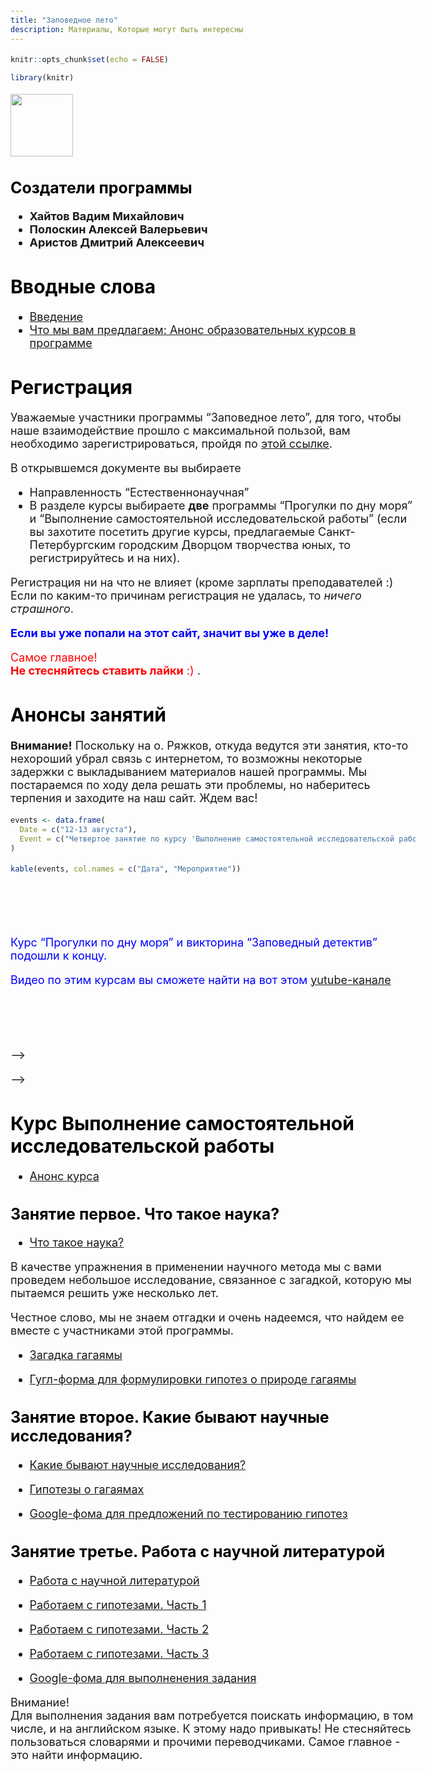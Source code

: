 ```yaml
---
title: "Заповедное лето"
description: Материалы, Которые могут быть интересны  
---
```

 
```r
knitr::opts_chunk$set(echo = FALSE)

library(knitr)
```

<style type="text/css">

body{ /* Normal  */
      font-size: 18px;
  }
td {  /* Table  */
  font-size: 18px;
}
h1.title {
  font-size: 60px;
  color: DarkRed;
}
h1 { /* Header 1 */
  font-size: 30px;
  color: black;
}
h2 { /* Header 2 */
    font-size: 25px;
  color: black;
}
h3 { /* Header 3 */
  font-size: 20px;
  font-family: "Times New Roman", Times, serif;
  color: black;
}
code.r{ /* Code block */
    font-size: 12px;
}
pre { /* Code block - determines code spacing between lines */
    font-size: 14px;
}
</style>


<img style="float: center;" src="EMBLEM89.GIF" width="100">

## Создатели программы

+ **Хайтов Вадим Михайлович**
+ **Полоскин Алексей Валерьевич**
+ **Аристов Дмитрий Алексеевич** 


# Вводные слова

+ [Введение](https://youtu.be/7XOMjKGcksQ)
+ [Что мы вам предлагаем: Анонс образовательных курсов в программе](https://youtu.be/9L8nhRihroM)


# Регистрация

Уважаемые участники программы "Заповедное лето", для того, чтобы наше взаимодействие прошло с максимальной пользой, вам необходимо зарегистрироваться, пройдя по [этой ссылке](https://portal.anichkov.ru/pub/form/42_zapis_na_poznavatelnye_kursy/u0ycd4/). 

В открывшемся документе вы выбираете 

+ Направленность "Естественнонаучная"
+ В разделе курсы выбираете **две** программы "Прогулки по дну моря" и "Выполнение самостоятельной исследовательской работы" (если вы захотите посетить другие курсы, предлагаемые Санкт-Петербургским городским Дворцом творчества юных, то регистрируйтесь и на них).


Регистрация ни на что не влияет (кроме зарплаты преподавателей :)
Если по каким-то причинам регистрация не удалась, то *ничего страшного*. 

<font color='blue'>
**Если вы уже попали на этот сайт, значит вы уже в деле!** 
</font>


<font color='red'>
Самое главное!    
**Не стесняйтесь ставить лайки** :) 
</font>.




# Анонсы занятий

**Внимание!** Поскольку на о. Ряжков, откуда ведутся эти занятия, кто-то нехороший убрал связь с интернетом, то возможны некоторые задержки с выкладыванием материалов нашей программы. Мы постараемся по ходу дела решать эти проблемы, но наберитесь терпения и заходите на наш сайт. Ждем вас! 

```r
events <- data.frame(
  Date = c("12-13 августа"),
  Event = c("Четвертое занятие по курсу 'Выполнение самостоятельной исследовательской работы'. РАссматрваем результаты полевых иследований")
)
```


```r
kable(events, col.names = c("Дата", "Мероприятие"))
```

</br>
</br>
</br>


<font color='blue'>

Курс "Прогулки по дну моря" и викторина "Заповедный детектив" подошли к концу. 

Видео по этим курсам вы сможете найти на вот этом [yutube-канале](https://www.youtube.com/channel/UCe0BhSVTL-6N046patfGCuw/playlists?view_as=subscriber) 

</font>

</br>
</br>
</br>





<!-- <font color='red'> -->
<!-- **Внимание! Новость!**  -->
<!-- </font>. -->

<!-- Почти все готово к запуску курса "Выполнение самостоятельной исследовательской работы". Смотрите  -->
<!-- [анонс курса](https://youtu.be/_dtpghvzHIw) -->

<!-- # **Заповедный детектив** -->
<!-- + [Что вас ождает и правила игры](https://youtu.be/FyWVNQOP3vM) -->


<!-- ## Загадка первая. "**Странные инструменты**" -->

<!-- + [Видео "Дело о странных инструментах"](https://youtu.be/kUTn8GpS01g) -->
<!-- + [Презентация с загадкой](Presentations/Detective/Загадка первая.pdf) -->
<!-- + [Google-форма для вашей версии разгадки](https://docs.google.com/forms/d/e/1FAIpQLSfYt6jMjMFj_KxwyOqD0qCc2K9TJtlxy1DbNncM1TjNL_t9Xw/viewform?usp=sf_link) -->
<!-- + [Видео с разгадкой первой загадки](https://youtu.be/EcfezjJhlP8) -->
<!-- + [Видео с короткой лекцией об изменении численности популяций](https://youtu.be/rdw0bzNQJ-g) -->


<!-- А вот те, кто правильно разгадали первую загадку (всего пришло 23 ответа) -->

<!-- **Софья**    -->
<!-- **Приставка Артем**    -->
<!-- **Таня**    -->
<!-- **Юный исследователь**    -->
<!-- **Елена Белкина**     -->
<!-- **МП**    -->
<!-- **Роман**    -->
<!-- **Любовь**    -->
<!-- **Арсений**    -->


<!-- ## Загадка втрая. "**Не все яйца одинаковые**" -->

<!-- + [Видео "Дело о разных яйцах"](https://youtu.be/kjtBfrLWXXM) -->
<!-- + [Google-форма для вашей версии разгадки](https://docs.google.com/forms/d/e/1FAIpQLSdysyUVr4XYkkrYVORBVHXG4y_bt58BWUsCWtNFj0rBJRUuCQ/viewform?usp=sf_link) -->
<!-- + [Видео с разгадкой второй загадки](https://youtu.be/e_0-tMT7_R0) -->
<!-- + [Видео с короткой лекцией о гнездовом паразитизме](https://youtu.be/Zt5zTTmrmi4) -->

<!-- Вот те, кто правильно разгадал загадку №2 -->
<!-- **Дмитрий**   -->
<!-- **Юный исследователь**    -->
<!-- **Елена Белкина**    -->
<!-- **Татьяна Ершова**    -->
<!-- **Любовь**    -->
<!-- **Приставка Артем**    -->



<!-- ## Загадка третья. "**Птенец в странной позе**" -->

<!-- + [Видео "Дело о птенце в странной позе"](https://youtu.be/cqiNri7MrYQ) -->
<!-- + [Google-форма для вашей версии разгадки](https://docs.google.com/forms/d/e/1FAIpQLSdNykf1cDUCWPzyhDgG3YFT8oPj0y7a58jJtGeHD3667zBiQw/viewform?usp=sf_link) -->
<!-- + [Видео с разгадкой третьей загадки](https://youtu.be/izCC6xx5vTI) -->
<!-- + [Видео с короткой лекцией о кольцевании](https://youtu.be/eK8w-Fr9WO8) -->

<!-- Увы, никто не предложил правильной версии... -->



<!-- ## Загадка четвертая. "**Литторины самоубийцы**" -->

<!-- + [Видео "Дело о литторинах самоубийцах"](https://youtu.be/7yCFuWFMcZ0) -->
<!-- + [Видео с разгадкой четвертой загадки](https://youtu.be/EK25SiaoOGU) -->
<!-- + [Видео с короткой лекцией о паразитах](https://youtu.be/ocSm_5MaGfU) -->

<!-- Версий было много и некоторые из них были очень остроумны, но, все-таки, вот те, кто предложил верную версию разгадки. -->

<!-- **Белка** (Круто! даже со ссылкой на литературные источники.) -->

<!-- **Татьяна Ершова** -->



<!-- ## Загадка пятая.  -->
<!-- + [Анонс!](https://youtu.be/cHFH9JUKkgo) -->



<!-- <!-- ++++++++++++++++++++++++++++++++++++++++++++++++++++++++++++++ --> -->

<!-- <!-- + [Google-форма для вашей версии разгадки](https://docs.google.com/forms/d/e/1FAIpQLScIamDHoXLuaSyCxwFRRg6ElKM66yLc0hCGSnTpsNNcBtOdfQ/viewform?usp=sf_link) --> -->

<!-- # **Прогулки по морскому дну** -->

<!-- [Вводное слово о курсе](https://youtu.be/VLCTEIWYd74) -->


<!-- ## Прогулка первая. "Море как среда обитания" -->
<!-- + [Видео. Где в море можно жить?](https://youtu.be/MnXXMslqoWE) -->
<!-- + [Видео. Свет и температура в море](https://youtu.be/5k1S-2qEffY) -->
<!-- + [Видео. Сага о солености. Часть 1](https://youtu.be/yqDLkX5yo0w) -->
<!-- + [Видео. Сага о солености. Часть 2](https://youtu.be/ygFpkhzp3v0) -->
<!-- + [Видео. Сага о солености. Часть 3](https://youtu.be/iAUgVrrSBYY) -->
<!-- + [Видео. Сага о солености. Часть 4](https://youtu.be/Q1r_C4Bt8d0) -->
<!-- + [Видео. Движение воды в море](https://youtu.be/MIPCfy0vR84) -->
<!-- + [Видео. Морской грунт](https://youtu.be/_4e7pHN-NvM) -->

<!-- + [Презентация с материалами этой лекции](Presentations/Excursions_on_the_White_Sea/Море как среда обитания.pdf) -->

<!-- + [Викторина по теме  "Море как среда обитания"](https://docs.google.com/forms/d/1JemQt-RsSXosNjkCvHa4o31eL2-bk8K4TKRJoi3MhX8/edit?usp=sharing) -->


<!-- ## Результаты викторины -->
<!-- Вот люди, которые ответили больше, чем на половину вопросов правильно.  -->

<!-- **Лиза С** -->

<!-- **Татьяна Ершова** -->

<!-- **Карина Павленко** -->

<!-- **Мила Васнева** -->

<!-- МОЛОДЦЫ!!! -->

<!-- **А вот правильные ответы.** -->

<!-- Вопрос 1. -->
<!-- Из всех перечисленных величин только сила тока (**амперы**) может характеризовать соленость. Остальные величины не годятся, так как они не отражают относительного содержания соли в воде. -->

<!-- Вопрос 2. -->
<!-- Изображен морской конек. Это типично бентосное животное. -->

<!-- Вопрос 3. -->
<!-- На картинке изображен ареометр, который используют для определения плотности воды, то есть его можно использовать для определения **солености**. -->

<!-- Вопрос 4. -->
<!-- Из всех приведенных животных, только **семга** мигрирует из морской воды в пресную, а значит она самый крутой осморегулятор. -->

<!-- Вопрос 5. -->
<!-- Для описания состава грунта используют колонки **сит** с известным размером ячеи. -->

<!-- Вопрос 6. -->
<!-- Все перечисленные методы используются для описания пленки поверхностного натяжения, на которой живут представители нейстона. **Halobates** - это уникальная морская водомерка, которая живет на пленке поверхностного натяжения. -->

<!-- Вопрос 7.  -->
<!-- В 1992 году с судна, перевозившее из Китая **резиновых уточек**, штормом смыло контейнер с этими игрушками. Морские течения разнесли их и ученые стали регистрировать куда их вынесло. Если найдете желтую резиновую уточку, то срочно сообщите нам :) -->


<!-- ## Прогулка вторая. "Белое море" -->

<!-- + [Вводное слово](https://youtu.be/fZcKMgDni9o) -->
<!-- + [Физико-географическая характеристика Белого моря](https://youtu.be/OiLItVIfvyM)  -->
<!-- + [Загадка фауны Белого моря](https://youtu.be/by1GJ8KK4aw) -->
<!-- + [История формирования Белого моря](https://youtu.be/7S_5vHqqWX4) -->
<!-- + [Эхо ледника. Часть 1](https://youtu.be/VOoznZtKoPs) -->
<!-- + [Эхо ледника. Часть 2](https://youtu.be/5rXwVIbKLNQ) -->
<!-- + [Эхо ледника. Часть 3](https://youtu.be/xgoyj_aXFiA) -->
<!-- + [Наука на Белом море](https://youtu.be/5BPNMlzhhFU) -->


<!-- + [Презентация с материалами этой лекции](Presentations/Excursions_on_the_White_Sea/Белое море.pdf) -->



<!-- + [Викторина по теме  "Белое море"](https://docs.google.com/forms/d/e/1FAIpQLSe30lDdcE6kEhzv4SjFQaJxgos609urGVOjgsq0G6AGFt6YfA/viewform?vc=0&c=0&w=1) -->

<!-- Вот те, кто  ответил, как минимум, на 5 вопросов правильно. -->

<!-- Лиза Семенова -->

<!-- Силина Софья  -->

<!-- Аполлинария -->

<!-- Татьяна Ершова -->

<!-- Чугунова И. -->

<!-- Павленко Карина -->

<!-- Белка (Соня Бойко) -->

<!-- Влада Шипачева  -->

<!-- Лесовик -->

<!-- Елена -->

<!-- **Так держать!!!** -->

<!-- Правильные ответы на вопросы викторины "Белое море" -->

<!-- Вопрос 1. -->
<!-- Самая большая ныне зарегистрированная глубина в Белом море 343 м. -->

<!-- Вопрос 2.  -->
<!-- В Белом море четыре залива: Мезенский, Онежский, Двинский, Кандалакшский -->

<!-- Вопрос 3. -->
<!-- Самый большой остров Белого моря, располагающийся за Полярным кругом, это о. Моржовец. Кстати, он постепенно уменьшается в размерах, его размывает течение. -->

<!-- Вопрос 4. -->
<!-- Забыли, с очевидностью, Кандалакшский залив. Иностранцев интересовал, видимо, только Архангельск и все, что на пути к нему. -->

<!-- Вопрос 5.  -->
<!-- Естественно, Кандалакшский заповедник.  -->

<!-- Вопрос 6. -->
<!-- ББС ЗИН "Картеш" находится рядом с одноименным мысом, на выходе из г.Чупа. -->

<!-- Вопрос 7. -->
<!-- Архангельск. Все остальное, так, мелочи :).  -->




<!-- ## Прогулка третья. Приливы и отливы -->

<!-- + [Вводное слово](https://youtu.be/QHgC66PMRqY)  -->
<!-- + [Где проходит граница моря](https://youtu.be/Z8BYG4rbC3w) -->
<!-- + [Механизмы формирования приливов и отливов. Часть 1](https://youtu.be/sogjmAfGAUM) -->
<!-- + [Механизмы формирования приливов и отливов. Часть 2](https://youtu.be/H5eC6mxz8eI) -->
<!-- + [Механизмы формирования приливов и отливов. Часть 3](https://youtu.be/xYGTZ7Niet4) -->
<!-- + [Горизонты литорали](https://youtu.be/i66dGsgxYF8) -->

<!-- + [Презентация с материалами этой лекции](Presentations/Excursions_on_the_White_Sea/Приливы и отливы.pdf) -->

<!-- + [Викторина по теме  "Приливы и отливы"](https://docs.google.com/forms/d/e/1FAIpQLScpWwNZloIQQ0N8oAluhdH3O3g_XQVwHmLUsZV17TFLBbg_TQ/viewform?usp=sf_link) -->


<!-- Вот те, кто  ответил, как минимум, на 8 вопросов правильно. -->

<!-- Лиза Семенова    -->
<!-- Павленко Карина    -->
<!-- Клементьевский Илья     -->
<!-- Софья Силина    -->
<!-- Влада Шипачева     -->
<!-- Чугунова И.    -->
<!-- Надя     -->
<!-- Татьяна Ершова     -->

<!-- Круто!!! -->

<!-- А вот правильные ответы -->

<!-- Вопрос 1.  -->
<!-- Сила притяжения и центробежная сила, конечно же. Хотя, сила Кориолиса тоже играет некоторую роль. -->

<!-- Вопрос 2.  -->
<!-- Квадратурные отливы. Луна  и Солнце располагаются под прямым углом. -->

<!-- Вопрос 3.  -->
<!-- Литораль. Составители - звери... Валят сложными вопросами :) -->

<!-- Вопрос 4.  -->
<!-- В Белом море правильные полусуточные циклы. -->

<!-- Вопрос 5. -->
<!-- Отлив идет 6 часов, стало быть, если полная вода была в 10:00, то к 14:00 процесс отлива еще не завершился.  -->


<!-- Вопрос 6. -->
<!-- Сизигийный цикл. -->

<!-- Вопрос 7. -->
<!-- Ответ, конечно, 100 м/ч. Однако, это не совсем точно, так как перед точкой минимума и точкой максимума скорость движения приливной волны уменьшается. Ответ отражает **среднюю** скорость. -->

<!-- Вопрос 8. -->
<!-- Нормальные приливы-отливы будут наблюдаться в Белом, Баренцевом и Охотском морях. -->

<!-- Вопрос 9. -->
<!-- Верхний горизонт литорали. -->





<!-- ## Прогулка четвертая. Жизнь на илисто-песчаной литорали -->

<!-- + [Вводное слово](https://youtu.be/orTQk5iYgYY) -->
<!-- + [Как выглядит илисто-песчаный пляж](https://youtu.be/mqPFszf67KU) -->
<!-- + [Arenicola marina](https://youtu.be/t2fAKqOwM7g) -->
<!-- + [Macoma balthica](https://youtu.be/iAYv4oQTknQ) -->
<!-- + [Mya arenaria](https://youtu.be/lkHS7mDJPnI) -->
<!-- + [Hydrobia ulvae](https://youtu.be/Icik9FaO3Nk) -->
<!-- + [Бокоплавы](https://youtu.be/PtizIW0OrJA) -->
<!-- + [Приапулиды](https://youtu.be/hWOVh1QRtDY) -->
<!-- + [Нитчатые водоросли](https://youtu.be/h-WehH26vlE) -->


<!-- + [Викторина по теме  "Илисто-песчаная литораль"](https://docs.google.com/forms/d/e/1FAIpQLSfE2z6d_MmmHvGoZ_xrHlckERGNU9rof425KTHLH37pvaT9rA/viewform?usp=sf_link) -->







<!-- ## Прогулка пятая. Жизнь на каменистой литорали -->

<!-- + [Вводное слово](https://youtu.be/Z3E3W8Ac3E8) -->
<!-- + [Морские желуди (Semibalanus balanoides). Часть 1. ](https://youtu.be/shXcgRaG75Q) -->
<!-- + [Морские желуди (Semibalanus balanoides). Часть 2.](https://youtu.be/ttEXhnLumiw) -->
<!-- + [Морские желуди (Semibalanus balanoides). Часть 3.](https://youtu.be/amsnBSZtaKs) -->
<!-- + [Морские желуди (Semibalanus balanoides). Часть 4.](https://youtu.be/CWgcrnEgFoE) -->
<!-- + [Фукоиды](https://youtu.be/yK6MNwO8ibs) -->
<!-- + [Обитатели пояса фукоидов. Часть 1.](https://youtu.be/FVepwP7C6zQ) -->
<!-- + [Обитатели пояса фукоидов. Часть 2.](https://youtu.be/La5nhVGDK4I) -->
<!-- + [Обитатели пояса фукоидов. Часть 3.](https://youtu.be/TiTn5GBGi9g) -->
<!-- + [Обитатели пояса фукоидов. Часть 4.](https://youtu.be/pjLGyeFKfps) -->

<!-- + [Презентация с материалами этой лекции](Presentations/Excursions_on_the_White_Sea/Обитатели пояса фукоидов.pdf) -->



<!-- + [Викторина по теме "Обитатели каменистой литорали"](https://docs.google.com/forms/d/e/1FAIpQLScw1LXSvnekDF7Kf-GdeIoeQ9q44NgDtB6rZ3YjBxsoUbjnYA/viewform?usp=sf_link) -->



<!-- Вот самые-самые знатоки, ответившие, как минимум, на 7 вопросов прошлой викторины. -->

<!-- Лиза Семенова -->
<!-- Клементьевский Илья -->
<!-- Чугунова И. -->
<!-- Павленко Карина -->
<!-- Надя -->
<!-- Татьяна Ершова -->

<!-- *Ну все... Раз вы такие крутые, то следующая викторина будет сложнее :).* -->

<!-- А вот и правильные ответы. -->

<!-- Вопрос 1.  -->
<!-- Самый глубоко вдающийся в сушу участок литорали - это участок № 4. На выдающихся в море мысах мелкие частицы грунта не накапливаются. Вымываются они и из маленьких бухточек, которые не вдаются далеко в сушу.  -->

<!-- Вопрос 2. -->
<!-- Верхний край илисто-песчаной литорали как правило окаймлен поясом выбросов. -->

<!-- Вопрос 3. -->
<!-- Для обитающих на илисто-песчаной литорали организмов, важнейшими условиями выживания является умение зарываться в толщу грунта.  -->

<!-- Вопрос 4. -->
<!-- Изображен пескожил, который, конечно же, является биотурбатором, разрыхляющим грунт. -->

<!-- Вопрос 5. -->
<!-- Линяю представители группы Ecdysozoa, включающей членистоногих, круглых червей и приапулид. Среди перечисленных форм к числу линяющих относятся приапулида Halicryptus spinulosus и насекомое Halocladius vitripennis (это личинка комара-звонца, обитающая в море). -->

<!-- Вопрос 6. -->
<!-- Представители каких автотрофных организмов представлены на этой фотографии? Да всех! Пожалуй, кроме красных водорослей (Rhodophyta). Здесь есть и бурые водоросли (Phaeophya) - фукоиды, и зеленые нитчатки (Chlorophyta), и высшие растения (Embryophyta) - в лице зостеры.  -->

<!-- Вопрос 7. -->
<!-- Однозначно правильный ответ - Pleuronectes platessa (камбала), но вроде как есть данные, что и Crangon crangon грешат изменением цвета. -->

<!-- Вопрос 8. -->
<!-- Голубоглазый самец колюшки с красным брюшком - очень романтично смотрится... Самки этого вида не столь красивы. -->

<!-- Вопрос 9. -->
<!-- Mya arenaria можно накопать и съесть. А Arenicola marina копают, чтобы съесть рыбу, пойманную на него.  -->

<!-- Вопрос 10. -->
<!-- Конечно же детритофагия. Детрит - это же самое вкусное на литорали... -->





<!-- ## Прогулка шестая.Сложная жизнь мидиевой банки -->

<!-- + [Вводное слово о мидиевых банках](https://youtu.be/z4E4h_sNxvs) -->
<!-- + [Мидии, кто они?](https://youtu.be/xwGVGWsfck0) -->
<!-- + [Мидии бывают разные: виды мидий](https://youtu.be/SGAA6rc8S4Y) -->
<!-- + [Сообщество мидиевых банок. Часть 1](https://youtu.be/IW502mmeoKw) -->
<!-- + [Сообщество мидиевых банок. Часть 2](https://youtu.be/rooxkh_b_fI) -->
<!-- + [Сообщество мидиевых банок. Часть 3](https://youtu.be/wOlaoryXmEA) -->
<!-- + [Постояное непостоянство. Часть 1](https://youtu.be/wHe72A0gCtE) -->
<!-- + [Постояное непостоянство. Часть 2](https://youtu.be/lTophJfxyZI) -->
<!-- + [Постояное непостоянство. Часть 3](https://youtu.be/yeZLn4ttpx4) -->


<!-- + [Презентация с материалами этой лекции](Presentations/Excursions_on_the_White_Sea/Мидии.pdf) -->

<!-- + [Викторина по теме "Мидиевые банки"](https://docs.google.com/forms/d/e/1FAIpQLSey1BF0K4tbb8T4V6GnRa7NCVxeeYicoxh1TOj-ibHCbaBY5A/viewform?usp=sf_link) -->


<!-- Результаты викторины про каменистую литораль. -->

<!-- Вот люди, которые ответили правильно на 10 и более вопросов. -->

<!-- Лиза Семенова     -->
<!-- Клементьевский Илья     -->
<!-- Карина Павленко     -->
<!-- Татьяна Ершова     -->
<!-- Бойко Софья    -->


<!-- А вот правильные ответы -->

<!-- Вопрос 1. -->
<!-- Прибой и течения, Прибой и течения, Воздействие ледового покрова. Короче, почти все! Даже температура, точнее ее перепады, могут влиять. -->

<!-- Вопрос 2. -->
<!-- Очевидно, что способность прочно прикрепляться к твердым поверхностям -->

<!-- Вопрос 3. -->
<!-- Распределение животных и растений поясами -->

<!-- Вопрос 4. -->
<!-- Конкуренция за место, Взаимоотношения "субстрат - обитатель". -->

<!-- Вопрос 5. -->
<!-- Semiballanus ballanoides -->

<!-- Вопрос 6. -->
<!-- В зарослях макрофитов, на нижней и средней литорали, прикрепленным к водорослям -->

<!-- Вопрос 7. -->
<!-- Мидий, моллюсков литторин, бокоплавов, равноногих рачков -->

<!-- Вопрос 8. -->
<!-- Как многие правильно отметили, здесь надо поговорить о конкуренции между мидиями и балянусами. -->

<!-- Вопрос 9. -->
<!-- Улитки рода Littorina   -->

<!-- Вопрос 10. -->
<!-- Pelvetia canaliculata, она не может находиться в воде более 6 часов. Молодцы, что разобрались. -->

<!-- Вопрос 11. -->
<!-- Саргассово море!!! -->

<!-- Вопрос 12. -->
<!-- Littorina saxatilis, у нее эмбрионы развиваются в теле самки. -->




<!-- ## Прогулка седьмая и последняя.Сублитораль и ее обитатели -->

<!-- + [Вводное слово](https://youtu.be/atVxtEpR0pY) -->
<!-- + [Пояс ламинарии](https://youtu.be/I5ZqJ460Tps) -->
<!-- + [Сообщество ламинарии. Часть 1](https://youtu.be/Hu5rOBWECw4) -->
<!-- + [Сообщество ламинарии. Часть 2](https://youtu.be/xZG49YS17qs) -->
<!-- + [Сообщество ламинарии. Часть 3](https://youtu.be/0RASduYhVdw) -->

<!-- + [Викторина по теме "Сообщество ламинарии"](https://docs.google.com/forms/d/e/1FAIpQLSc4Y0xIpQzGYNSYQ9dWIYa1YnX2wKtudDj-ZCXefGLos3lq8Q/viewform?usp=sf_link) -->


<!-- **Результаты викторины про мидиевые банки** -->

<!-- Правильно ответили больше чем на половину вопросов следующие участники: -->

<!-- Клементьевский Илья -->

<!-- Белка -->

<!-- Валерия Комник -->

<!-- Даниил Шипов -->

<!-- **Вот правильные ответы.** -->

<!-- Вопрос 1. -->
<!-- Мидии из группы "Mytilus edulis" в английском языке обозначаются как "blue mussels", то есть "голубые ракушки". Такое странное название они получили из-за голубоватой окраски призматического слоя раковины. -->

<!-- Мы даже так и назвали одну из научно-популярных статей про мидий, опубликованную в журнале "Природа". Вот эта [статья](https://www.researchgate.net/publication/284887842_Golubye_rakuski). -->

<!-- Вопрос 2. -->
<!-- В упомянутой статье мы описали страшную историю про убытки фермеров из Шотландии, пострадавших от массового вселения M.trossulus, которая не обладает ценными свойствами M.edulis и M.galloprovincialis. В Европе атлантическая мидия официально признана вредителем. -->

<!-- Вопрос 3. -->
<!-- Гага! Один из лучших ныряльщиков среди птиц Белого моря. -->

<!-- Вопрос 4. -->
<!-- Размножение у мидий "безналичное", они просто выбрасывают половые продукты в воду. Поэтому биссусом для удержания возлюбленного они, конечно, не пользуются. -->

<!-- Вопрос 5. -->
<!-- Тут надо было прикинуть, что для морских звезд самое важное при нападении на мидий. Труднее всего этим хищникам растянуть створки моллюска. У M.trosulus створки более гибкие и поэтому атака идет успешнее. Звезды предпочитают атаковать именно этот вид.  -->

<!-- Вопрос 6. -->
<!-- Морские желуди мешают хищникам (морским звездам и крабам) успешно атаковать обросших мидий. А вот потоки воды балянусы, скорее, используют сами, подстраиваясь под те потоки, которые создает более сильный фильтратор - мидия. -->


<!-- **Результаты викторины про сообщество ламинарии** -->

<!-- Вот те, кто ответил более чем на половину правильно -->

<!-- Белка (Бойко Софья) -->

<!-- Чугунова И. -->

<!-- Лиза Семенова -->

<!-- Клементьевский Илья -->

<!-- Татьяна Ершова -->

<!-- Надя  -->

<!-- Надя  -->


<!-- **А вот правильные ответы** -->

<!-- Вопрос 1.  -->
<!-- Из перечисленных водорослей к тому же порядку Laminariales относится Alaria. -->

<!-- Вопрос 2. -->
<!-- Вопрос с подвохом. Конечно самое разнообразное сообщество будет наблюдаться в ризоидх. Но! Там будут представлены, главным образом, пустотники и инфауна. Эпибионты представлены на платине и на черешке. Пластина постоянно обновляется и богатое видами сообщество не успевает сформироваться. Поэтому самое высокое разнообразие эпибионтов будет на черешке. -->

<!-- Вопрос 3. -->
<!-- Здесь почти все ответили правильно. Покрытые чешуйками *Harmothoe imbricata* относятся к тому же семейству Polynoidae. -->

<!-- Вопрос 4. -->
<!-- Этих животных часто ошибочно относят к морским звездам. Однако - это отдельная группа иглокожих, которая называется Ophiuroidea, или Змеехвостки. У этих животных руки состоят из отдельных члеников и  извиваются. У морских звезд такого нет. -->

<!-- Вопрос 5. -->
<!-- Конечно же ЙОД. Про это даже в рекламе по телевизору говорят. -->

<!-- Вопрос 6. -->
<!-- Это гидроиды. Кораллы, было бы правильно тоже, но они не живут на ламинариях. А вот мшанки - это неправильно, так как у этих животных пищеварительная система отдельных зооидов не связана в единую гастроваскулярную систему, как это наблюдается у кшечнополостных. -->

<!-- </br> -->
<!-- </br> -->
<!-- </br> -->

<!-- # Финальная викторина по курсу "Прогулки по дну моря" -->


<!-- <font color='red'> -->
<!-- Викторина будет открыта с 30 июля по 1 августа.  -->

<!-- Всем, прошедшим эту викторину будет выдан сертификат или, даже, диплом с отличием -->

<!-- Спешите участвовать! -->

<!-- </font> -->




<!-- ## Осталось дать ответы на вопросы финальной викторины -->

<!-- [**Финальная викторина**](https://docs.google.com/forms/d/e/1FAIpQLSfMQFDHKv82HDzf7ygF_d62ARkoin5HX3tvF00q82Aq6z0H5Q/viewform?usp=sf_link) -->


<!-- Вопрос 1. -->
<!-- Вопрос с подвохом. Мурманск стоит на берегу Кольского залива. Именно он виден в виде небольшого водного пространства на заднем плане. Здесь важно увидеть полосу фукоидов, которая видна вдали. Фукоиды можно увидеть в таком ракурсе только, стоя на **верхней литорали**. -->

<!-- Вопрос 2. -->
<!-- В целом, направление будет на **Юго-Восток**. Но! Как правильно заметил Илья, можно рвануть и через Кильдинскую салму строго на Восток. -->

<!-- Вопрос 3. -->
<!-- Конечно же это **Святой нос**. -->

<!-- Вопрос 4. -->
<!-- Если идти кратчайшим путем, то придется миновать Воронку, Горло, немного пройти по Бассейну, войти в  Двинский залив и дойти до устья Северной Двины. -->

<!-- Вопрос 5. -->
<!-- Он не сможет достать нормальной морской воды, так как вода в Архангельске пресная. -->

<!-- Вопрос 6. -->
<!-- Тут все просто - это будут **Соловецкие острова**. -->

<!-- Вопрос 7. -->
<!-- **Сельдяную избу**, где располагалась Соловецкая биостанция. -->

<!-- Вопрос 8. -->
<!-- Если рассмотреть карту Соловецких островов, то станет ясно, что под подобное описание попадает **Долгая губа**. -->

<!-- Вопрос 9. -->
<!-- Таким образом можно оценить глубину закапывания только *Mya arenaria*, или **песчаной ракушки**.  -->

<!-- Вопрос 10. -->
<!-- Дольше всего ледник был в центральной части Белого моря, то есть в **Бассейне**. -->

<!-- Вопрос 11. -->
<!-- Все ответили правильно. Лот с линем в 300 метров не достигнет самой глубокой точки Белого моря. -->

<!-- Вопрос 12. -->
<!-- В этом царстве вечного холода живет *Portlandia arctica* -->

<!-- Вопрос 13. -->
<!-- Каждый день приливно-отливный цикл смещается на более позднее время, приблизительно на один час. То есть причалив в берегу по полной воде в 17 часов, на следующий день отчалить можно будет не ранее 18 часов. Ну или раз-два взяли... Толкать придется... -->

<!-- Вопрос 14. -->
<!-- Видно, что Фукс держит большую мидию, на которую осели молодые моллюски. Это означает, что мидиевая банка прошла стадию вымирания старых моллюсков и их там, скорее всего, мало. -->

<!-- Вопрос 15. -->
<!-- Этот вопрос никто не взял :). Если читали внимательно, то было ясно, что растение это предполагалось искать на верхней литорали! И это - **Морская астра**! Очень вкусные листья этого растения, считаются деликатесом в Голландии, а у нас ее есть не принято... -->

<!-- Вопрос 16. -->
<!-- Прежде чем ломиться на территорию заповедника, надо зайти в его офис и получить пропуск! -->


<!-- **Вот те, кто ответил более чем на половину вопросов правильно** -->

<!-- Елизавета Семенова -->

<!-- Александра Ишмитова -->

<!-- Илья Клементьевский -->

<!-- Софья Бойко -->

<!-- Ершова Татьяна -->

<!-- Иоанна Чугунова -->

<!-- Егор Ермошин -->








<!-- </br> -->
<!-- </br> -->
<!-- </br> -->


# Курс **Выполнение самостоятельной исследовательской работы**

<!-- <font color='red'> -->
<!-- Курс начнется 1 августа! -->
<!-- </font> -->

+ [Анонс курса](https://youtu.be/_dtpghvzHIw)

## Занятие первое. **Что такое наука?**

+ [Что такое наука?](https://youtu.be/cFzBiCRw3ZQ)

В качестве упражнения в применении научного метода мы с вами проведем небольшое исследование, связанное с загадкой, которую мы пытаемся решить уже несколько лет. 

Честное слово, мы не знаем отгадки и очень надеемся, что найдем ее вместе с участниками этой программы. 

+ [Загадка гагаямы](https://youtu.be/ogdEdXtDp0s)

+ [Гугл-форма для формулировки гипотез о природе гагаямы](https://docs.google.com/forms/d/e/1FAIpQLSc_cBqpUASajliVqG3CFVXh2fGWOmN1YTT4gY8ahwJKT4IfZQ/viewform?usp=sf_link)



## Занятие второе. **Какие бывают научные исследования?**

+ [Какие бывают научные исследования?](https://youtu.be/T7i9qeg52M4)

+ [Гипотезы о гагаямах](https://youtu.be/O_hrP58JR1c)

+ [Google-фома для предложений по тестированию гипотез](https://docs.google.com/forms/d/e/1FAIpQLSdcp_6sQdDeI8UmdZXqRYH--5QSe1wSZ61aVI556fFJ4ETaZA/viewform?usp=sf_link)



## Занятие третье. **Работа с  научной литературой**

+ [Работа с научной литературой](https://youtu.be/qWBSOOh2V2Y)

+ [Работаем с гипотезами. Часть 1](https://youtu.be/MTr1ifhtGGs)

+ [Работаем с гипотезами. Часть 2](https://youtu.be/XQF96EX15ew)

+ [Работаем с гипотезами. Часть 3](https://youtu.be/nTfO3Cr-h_w)

+ [Google-фома для выполненения задания](https://docs.google.com/forms/d/e/1FAIpQLSfPQgF2sV-UpYUSt6CXei7tAT-qBfejDHpwesQnXrvXv-vQkA/viewform?usp=sf_link)

Внимание!    
Для выполнения задания вам потребуется поискать информацию, в том числе, и на английском языке. К этому надо привыкать! Не стесняйтесь пользоваться словарями и прочими переводчиками. Самое главное - это найти информацию.

